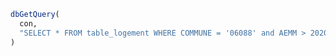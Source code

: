 ```r
dbGetQuery(
  con,
  "SELECT * FROM table_logement WHERE COMMUNE = '06088' and AEMM > 2020"
)
```
